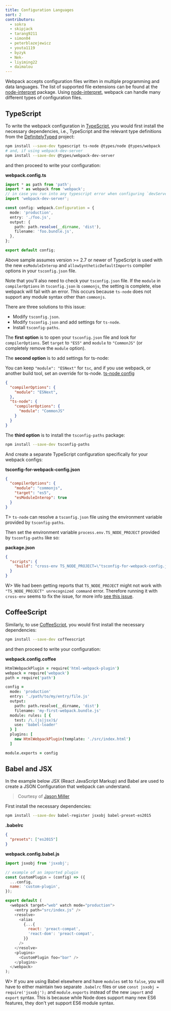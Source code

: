 ```yaml
---
title: Configuration Languages
sort: 2
contributors:
  - sokra
  - skipjack
  - tarang9211
  - simon04
  - peterblazejewicz
  - youta1119
  - byzyk
  - Nek-
  - liyiming22
  - daimalou
---
```


Webpack accepts configuration files written in multiple programming and data languages. The list of supported file extensions can be found at the [node-interpret](https://github.com/gulpjs/interpret) package. Using [node-interpret](https://github.com/gulpjs/interpret), webpack can handle many different types of configuration files.

## TypeScript

To write the webpack configuration in [TypeScript](http://www.typescriptlang.org/), you would first install the necessary dependencies, i.e., TypeScript and the relevant type definitions from the [DefinitelyTyped](https://definitelytyped.org/) project:

```bash
npm install --save-dev typescript ts-node @types/node @types/webpack
# and, if using webpack-dev-server
npm install --save-dev @types/webpack-dev-server
```

and then proceed to write your configuration:

**webpack.config.ts**

```typescript
import * as path from 'path';
import * as webpack from 'webpack';
// in case you run into any typescript error when configuring `devServer`
import 'webpack-dev-server';

const config: webpack.Configuration = {
  mode: 'production',
  entry: './foo.js',
  output: {
    path: path.resolve(__dirname, 'dist'),
    filename: 'foo.bundle.js',
  },
};

export default config;
```

Above sample assumes version >= 2.7 or newer of TypeScript is used with the new `esModuleInterop` and `allowSyntheticDefaultImports` compiler options in your `tsconfig.json` file.

Note that you'll also need to check your `tsconfig.json` file. If the `module` in `compilerOptions` in `tsconfig.json` is `commonjs`, the setting is complete, else webpack will fail with an error. This occurs because `ts-node` does not support any module syntax other than `commonjs`.

There are three solutions to this issue:

- Modify `tsconfig.json`.
- Modify `tsconfig.json` and add settings for `ts-node`.
- Install `tsconfig-paths`.


The **first option** is to open your `tsconfig.json` file and look for `compilerOptions`. Set `target` to `"ES5"` and `module` to `"CommonJS"` (or completely remove the `module` option).

The **second option** is to add settings for ts-node:

You can keep `"module": "ESNext"` for `tsc`, and if you use webpack, or another build tool, set an override for ts-node. [ts-node config](https://typestrong.org/ts-node/docs/imports/)

```json
{
  "compilerOptions": {
    "module": "ESNext",
  },
  "ts-node": {
    "compilerOptions": {
      "module": "CommonJS"
    }
  }
}
```

The **third option** is to install the `tsconfig-paths` package:

```bash
npm install --save-dev tsconfig-paths
```

And create a separate TypeScript configuration specifically for your webpack configs:

**tsconfig-for-webpack-config.json**

```json
{
  "compilerOptions": {
    "module": "commonjs",
    "target": "es5",
    "esModuleInterop": true
  }
}
```

T> `ts-node` can resolve a `tsconfig.json` file using the environment variable provided by `tsconfig-paths`.

Then set the environment variable `process.env.TS_NODE_PROJECT` provided by `tsconfig-paths` like so:

**package.json**

```json
{
  "scripts": {
    "build": "cross-env TS_NODE_PROJECT=\"tsconfig-for-webpack-config.json\" webpack"
  }
}
```

W> We had been getting reports that `TS_NODE_PROJECT` might not work with `"TS_NODE_PROJECT" unrecognized command` error. Therefore running it with `cross-env` seems to fix the issue, for more info [see this issue](https://github.com/webpack/webpack.js.org/issues/2733).

## CoffeeScript

Similarly, to use [CoffeeScript](https://coffeescript.org/), you would first install the necessary dependencies:

```bash
npm install --save-dev coffeescript
```

and then proceed to write your configuration:

**webpack.config.coffee**

```coffeescript
HtmlWebpackPlugin = require('html-webpack-plugin')
webpack = require('webpack')
path = require('path')

config =
  mode: 'production'
  entry: './path/to/my/entry/file.js'
  output:
    path: path.resolve(__dirname, 'dist')
    filename: 'my-first-webpack.bundle.js'
  module: rules: [ {
    test: /\.(js|jsx)$/
    use: 'babel-loader'
  } ]
  plugins: [
    new HtmlWebpackPlugin(template: './src/index.html')
  ]

module.exports = config
```

## Babel and JSX

In the example below JSX (React JavaScript Markup) and Babel are used to create a JSON Configuration that webpack can understand.

> Courtesy of [Jason Miller](https://twitter.com/_developit)

First install the necessary dependencies:

```bash
npm install --save-dev babel-register jsxobj babel-preset-es2015
```

**.babelrc**

```json
{
  "presets": ["es2015"]
}
```

**webpack.config.babel.js**

```js
import jsxobj from 'jsxobj';

// example of an imported plugin
const CustomPlugin = (config) => ({
  ...config,
  name: 'custom-plugin',
});

export default (
  <webpack target="web" watch mode="production">
    <entry path="src/index.js" />
    <resolve>
      <alias
        {...{
          react: 'preact-compat',
          'react-dom': 'preact-compat',
        }}
      />
    </resolve>
    <plugins>
      <CustomPlugin foo="bar" />
    </plugins>
  </webpack>
);
```

W> If you are using Babel elsewhere and have `modules` set to `false`, you will have to either maintain two separate `.babelrc` files or use `const jsxobj = require('jsxobj');` and `module.exports` instead of the new `import` and `export` syntax. This is because while Node does support many new ES6 features, they don't yet support ES6 module syntax.
